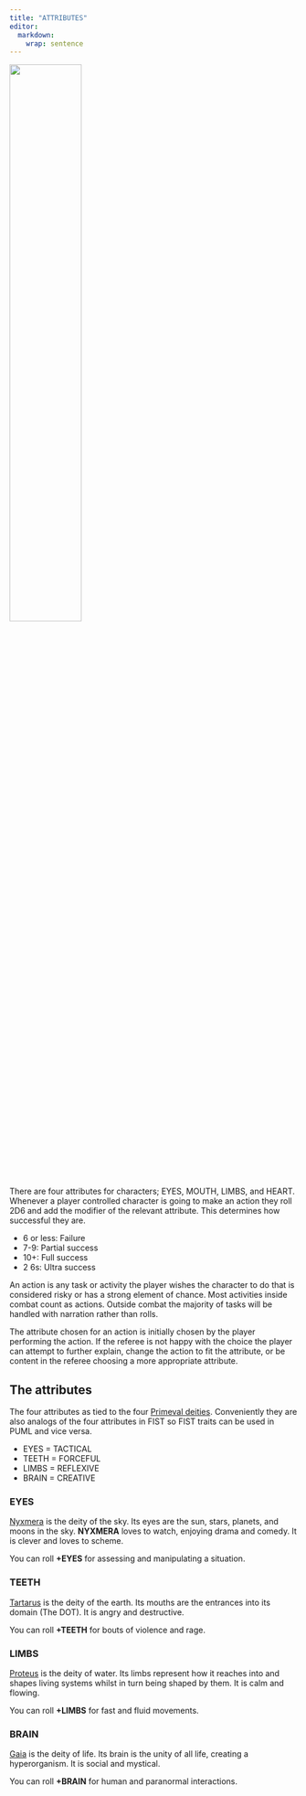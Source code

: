 ```yaml
---
title: "ATTRIBUTES"
editor: 
  markdown: 
    wrap: sentence
---
```

![](images/primeval_deities.png){width=50% fig-align="center"}

There are four attributes for characters; EYES, MOUTH, LIMBS, and HEART.
Whenever a player controlled character is going to make an action they roll 2D6 and add the modifier of the relevant attribute.
This determines how successful they are.

- 6 or less: Failure
- 7-9: Partial success
- 10+: Full success
- 2 6s: Ultra success

An action is any task or activity the player wishes the character to do that is considered risky or has a strong element of chance.
Most activities inside combat count as actions.
Outside combat the majority of tasks will be handled with narration rather than rolls.

The attribute chosen for an action is initially chosen by the player performing the action.
If the referee is not happy with the choice the player can attempt to further explain, change the action to fit the attribute, or be content in the referee choosing a more appropriate attribute.

## The attributes

The four attributes as tied to the four [Primeval deities](https://m-gemmell.github.io/Primeval_Deities_FIST/). 
Conveniently they are also analogs of the four attributes in FIST so FIST traits can be used in PUML and vice versa.

- EYES = TACTICAL
- TEETH = FORCEFUL
- LIMBS = REFLEXIVE
- BRAIN = CREATIVE

### EYES

[Nyxmera](https://m-gemmell.github.io/Primeval_Deities_FIST/nyxmera.html) is the deity of the sky.
Its eyes are the sun, stars, planets, and moons in the sky.
__NYXMERA__ loves to watch, enjoying drama and comedy.
It is clever and loves to scheme.

You can roll __+EYES__ for assessing and manipulating a situation.

### TEETH

[Tartarus](https://m-gemmell.github.io/Primeval_Deities_FIST/tartarus.html) is the deity of the earth.
Its mouths are the entrances into its domain (The DOT).
It is angry and destructive.

You can roll __+TEETH__ for bouts of violence and rage.

### LIMBS

[Proteus](https://m-gemmell.github.io/Primeval_Deities_FIST/proteus.html) is the deity of water.
Its limbs represent how it reaches into and shapes living systems whilst in turn being shaped by them.
It is calm and flowing.

You can roll __+LIMBS__ for fast and fluid movements.

### BRAIN

[Gaia](https://m-gemmell.github.io/Primeval_Deities_FIST/gaia.html) is the deity of life.
Its brain is the unity of all life, creating a hyperorganism.
It is social and mystical.

You can roll __+BRAIN__ for human and paranormal interactions.

